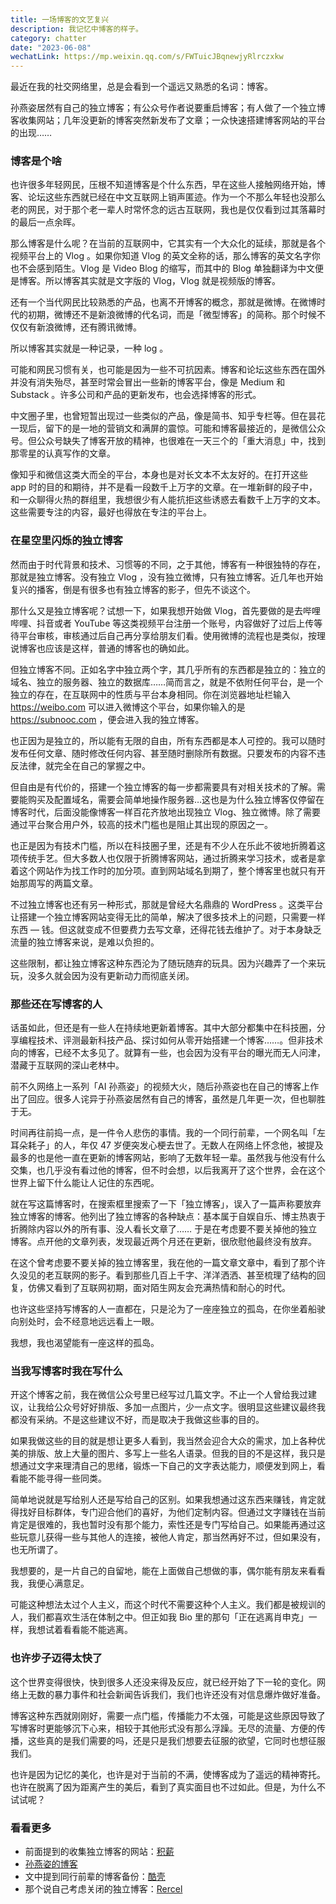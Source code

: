 ```yaml
---
title: 一场博客的文艺复兴
description: 我记忆中博客的样子。
category: chatter
date: "2023-06-08"
wechatLink: https://mp.weixin.qq.com/s/FWTuicJBqnewjyRlrczxkw
---
```


最近在我的社交网络里，总是会看到一个遥远又熟悉的名词：博客。

孙燕姿居然有自己的独立博客；有公众号作者说要重启博客；有人做了一个独立博客收集网站；几年没更新的博客突然新发布了文章；一众快速搭建博客网站的平台的出现……

### 博客是个啥

也许很多年轻网民，压根不知道博客是个什么东西，早在这些人接触网络开始，博客、论坛这些东西就已经在中文互联网上销声匿迹。作为一个不那么年轻也没那么老的网民，对于那个老一辈人时常怀念的远古互联网，我也是仅仅看到过其落幕时的最后一点余晖。

那么博客是什么呢？在当前的互联网中，它其实有一个大众化的延续，那就是各个视频平台上的 Vlog 。如果你知道 Vlog 的英文全称的话，那么博客的英文名字你也不会感到陌生。Vlog 是 Video Blog 的缩写，而其中的 Blog 单独翻译为中文便是博客。所以博客其实就是文字版的 Vlog，Vlog 就是视频版的博客。

还有一个当代网民比较熟悉的产品，也离不开博客的概念，那就是微博。在微博时代的初期，微博还不是新浪微博的代名词，而是「微型博客」的简称。那个时候不仅仅有新浪微博，还有腾讯微博。

所以博客其实就是一种记录，一种 log 。

可能和网民习惯有关，也可能是因为一些不可抗因素。博客和论坛这些东西在国外并没有消失殆尽，甚至时常会冒出一些新的博客平台，像是 Medium 和 Substack 。许多公司和产品的更新发布，也会选择博客的形式。

中文圈子里，也曾短暂出现过一些类似的产品，像是简书、知乎专栏等。但在昙花一现后，留下的是一地的营销文和满屏的震惊。可能和博客最接近的，是微信公众号。但公众号缺失了博客开放的精神，也很难在一天三个的「重大消息」中，找到那零星的认真写作的文章。

像知乎和微信这类大而全的平台，本身也是对长文本不太友好的。在打开这些 app 时的目的和期待，并不是看一段数千上万字的文章。在一堆新鲜的段子中，和一众聊得火热的群组里，我想很少有人能抗拒这些诱惑去看数千上万字的文本。这些需要专注的内容，最好也得放在专注的平台上。

### 在星空里闪烁的独立博客

然而由于时代背景和技术、习惯等的不同，之于其他，博客有一种很独特的存在，那就是独立博客。没有独立 Vlog ，没有独立微博，只有独立博客。近几年也开始复兴的播客，倒是有很多也有独立博客的影子，但先不谈这个。

那什么又是独立博客呢？试想一下，如果我想开始做 Vlog，首先要做的是去哔哩哔哩、抖音或者 YouTube 等这类视频平台注册一个账号，内容做好了过后上传等待平台审核，审核通过后自己再分享给朋友们看。使用微博的流程也是类似，按理说博客也应该是这样，普通的博客也的确如此。

但独立博客不同。正如名字中独立两个字，其几乎所有的东西都是独立的：独立的域名、独立的服务器、独立的数据库……简而言之，就是不依附任何平台，是一个独立的存在，在互联网中的性质与平台本身相同。你在浏览器地址栏输入 https://weibo.com 可以进入微博这个平台，如果你输入的是 https://subnooc.com ，便会进入我的独立博客。

也正因为是独立的，所以能有无限的自由，所有东西都是本人可控的。我可以随时发布任何文章、随时修改任何内容、甚至随时删除所有数据。只要发布的内容不违反法律，就完全在自己的掌握之中。

但自由是有代价的，搭建一个独立博客的每一步都需要具有对相关技术的了解。需要能购买及配置域名，需要会简单地操作服务器…这也是为什么独立博客仅停留在博客时代，后面没能像博客一样百花齐放地出现独立 Vlog、独立微博。除了需要通过平台聚合用户外，较高的技术门槛也是阻止其出现的原因之一。

也正是因为有技术门槛，所以在科技圈子里，还是有不少人在乐此不彼地折腾着这项传统手艺。但大多数人也仅限于折腾博客网站，通过折腾来学习技术，或者是拿着这个网站作为找工作时的加分项。直到网站域名到期了，整个博客里也就只有开始那周写的两篇文章。

不过独立博客也还有另一种形式，那就是曾经大名鼎鼎的 WordPress 。这类平台让搭建一个独立博客网站变得无比的简单，解决了很多技术上的问题，只需要一样东西 — 钱。但这就变成不但要费力去写文章，还得花钱去维护了。对于本身缺乏流量的独立博客来说，是难以负担的。

这些限制，都让独立博客这种东西沦为了随玩随弃的玩具。因为兴趣弄了一个来玩玩，没多久就会因为没有更新动力而彻底关闭。

### 那些还在写博客的人

话虽如此，但还是有一些人在持续地更新着博客。其中大部分都集中在科技圈，分享编程技术、评测最新科技产品、探讨如何从零开始搭建一个博客……。但非技术向的博客，已经不太多见了。就算有一些，也会因为没有平台的曝光而无人问津，潜藏于互联网的深山老林中。

前不久网络上一系列「AI 孙燕姿」的视频大火，随后孙燕姿也在自己的博客上作出了回应。很多人诧异于孙燕姿居然有自己的博客，虽然是几年更一次，但也聊胜于无。

时间再往前捣一点，是一件令人悲伤的事情。我的一个同行前辈，一个网名叫「左耳朵耗子」的人，年仅 47 岁便突发心梗去世了。无数人在网络上怀念他，被提及最多的也是他一直在更新的博客网站，影响了无数年轻一辈。虽然我与他没有什么交集，也几乎没有看过他的博客，但不时会想，以后我离开了这个世界，会在这个世界上留下什么能让人记住的东西呢。

就在写这篇博客时，在搜索框里搜索了一下「独立博客」，误入了一篇声称要放弃独立博客的博客。他列出了独立博客的各种缺点：基本属于自娱自乐、博主热衷于折腾除内容以外的所有事、没人看长文章了…… 于是在考虑要不要关掉他的独立博客。点开他的文章列表，发现最近两个月还在更新，很欣慰他最终没有放弃。

在这个曾考虑要不要关掉的独立博客里，我在他的一篇文章文章中，看到了那个许久没见的老互联网的影子。看到那些几百上千字、洋洋洒洒、甚至梳理了结构的回复，仿佛又看到了互联网初期，面对陌生网友会充满热情和耐心的时代。

也许这些坚持写博客的人一直都在，只是沦为了一座座独立的孤岛，在你坐着船驶向别处时，会不经意地远远看上一眼。

我想，我也渴望能有一座这样的孤岛。

### 当我写博客时我在写什么

开这个博客之前，我在微信公众号里已经写过几篇文字。不止一个人曾给我过建议，让我给公众号好好排版、多加一点图片，少一点文字。很明显这些建议最终我都没有采纳。不是这些建议不好，而是取决于我做这些事的目的。

如果我做这些的目的就是想让更多人看到，我当然会迎合大众的需求，加上各种优美的排版、放上大量的图片、多写上一些名人语录。但我的目的不是这样，我只是想通过文字来理清自己的思绪，锻炼一下自己的文字表达能力，顺便发到网上，看看能不能寻得一些同类。

简单地说就是写给别人还是写给自己的区别。如果我想通过这东西来赚钱，肯定就得找好目标群体，专门迎合他们的喜好，为他们定制内容。但通过文字赚钱在当前肯定是很难的，我也暂时没有那个能力，索性还是专门写给自己。如果能再通过这些玩意儿获得一些与其他人的连接，被他人肯定，那当然再好不过，但如果没有，也无所谓了。

我想要的，是一片自己的自留地，能在上面做自己想做的事，偶尔能有朋友来看看我，我便心满意足。

可能这种想法太过个人主义，而这个时代不需要这种个人主义。我们都是被规训的人，我们都喜欢生活在体制之中。但正如我 Bio 里的那句「正在逃离肖申克」一样，我想试着看看能不能逃离。

### 也许步子迈得太快了

这个世界变得很快，快到很多人还没来得及反应，就已经开始了下一轮的变化。网络上无数的暴力事件和社会新闻告诉我们，我们也许还没有对信息爆炸做好准备。

博客这种东西就刚刚好，需要一点门槛，传播能力不太强，可能是这些原因导致了写博客时更能够沉下心来，相较于其他形式没有那么浮躁。无尽的流量、方便的传播，这些真的是我们需要的吗，还是只是我们想要去征服的欲望，它同时也想征服我们。

也许是因为记忆的美化，也许是对于当前的不满，使博客成为了遥远的精神寄托。也许在脱离了因为距离产生的美后，看到了真实面目也不过如此。但是，为什么不试试呢？

### 看看更多

- 前面提到的收集独立博客的网站：[积薪](https://firewood.news)
- [孙燕姿的博客](https://www.makemusic.sg/new-blog/)
- 文中提到同行前辈的博客备份：[酷壳](https://coolshell.org)
- 那个说自己考虑关闭的独立博客：[Rercel](https://rercel.com)
